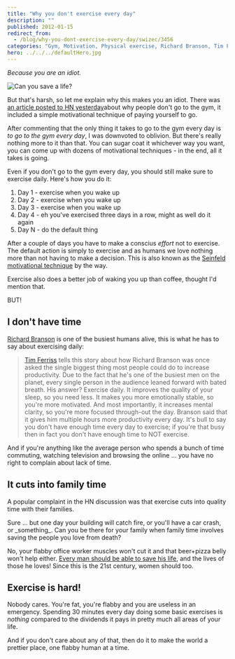 ```yaml
---
title: "Why you don't exercise every day"
description: ""
published: 2012-01-15
redirect_from:
  - /blog/why-you-dont-exercise-every-day/swizec/3456
categories: "Gym, Motivation, Physical exercise, Richard Branson, Tim Ferriss, Timothy Ferriss, Uncategorized"
hero: ../../../defaultHero.jpg
---
```


_Because you are an idiot._

![Can you save a life?](https://swizec.com/wp-content/uploads/2012/01/savelife22.png "Can you save a life?")

But that's harsh, so let me explain why this makes you an idiot. There was [an article posted to HN yesterday](http://news.ycombinator.com/item?id=3464853)about why people don't go to the gym, it included a simple motivational technique of paying yourself to go.

After commenting that the only thing it takes to go to the gym every day is _to go to the gym every day_, I was downvoted to oblivion. But there's really nothing more to it than that. You can sugar coat it whichever way you want, you can come up with dozens of motivational techniques - in the end, all it takes is going.

Even if you don't go to the gym every day, you should still make sure to exercise daily. Here's how you do it:

1.  Day 1 - exercise when you wake up
2.  Day 2 - exercise when you wake up
3.  Day 3 - exercise when you wake up
4.  Day 4 - eh you've exercised three days in a row, might as well do it again
5.  Day N - do the default thing

After a couple of days you have to make a conscius _effort_ not to exercise. The default action is simply to exercise and as humans we love nothing more than not having to make a decision. This is also known as the [Seinfeld motivational technique](http://theclosetentrepreneur.com/seinfelds-secret-motivational-technique) by the way.

Exercise also does a better job of waking you up than coffee, thought I'd mention that.

BUT!

## I don't have time

[Richard Branson](http://www.crunchbase.com/person/richard-branson "Richard Branson") is one of the busiest humans alive, this is what he has to say about exercising daily:

> [Tim Ferriss](http://www.fourhourworkweek.com/ "Timothy Ferriss") tells this story about how Richard Branson was once asked the single biggest thing most people could do to increase productivity. Due to the fact that he's one of the busiest men on the planet, every single person in the audience leaned forward with bated breath. His answer? Exercise daily. It improves the quality of your sleep, so you need less. It makes you more emotionally stable, so you're more motivated. And most importantly, it increases mental clarity, so you're more focused through-out the day. Branson said that it gives him multiple hours more productivity every day. It's bull to say you don't have enough time every day to exercise; if you're that busy then in fact you don't have enough time to NOT exercise.

And if you're anything like the average person who spends a bunch of time commuting, watching television and browsing the online ... you have no right to complain about lack of time.

## It cuts into family time

A popular complaint in the HN discussion was that exercise cuts into quality time with their families.

Sure ... but one day your building will catch fire, or you'll have a car crash, or \_something\_. Can you be there for your family when family time involves saving the people you love from death?

No, your flabby office worker muscles won't cut it and that beer+pizza belly won't help either. [Every man should be able to save his life](http://artofmanliness.com/2009/09/15/every-man-should-be-able-to-save-his-own-life-5-fitness-benchmarks-a-man-must-master/), and the lives of those he loves! Since this is the 21st century, women should too.

## Exercise is hard!

Nobody cares. You're fat, you're flabby and you are useless in an emergency. Spending 30 minutes every day doing some basic exercises is _nothing_ compared to the dividends it pays in pretty much all areas of your life.

And if you don't care about any of that, then do it to make the world a prettier place, one flabby human at a time.

